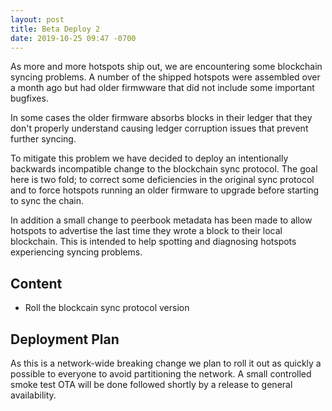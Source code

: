 ```yaml
---
layout: post
title: Beta Deploy 2
date: 2019-10-25 09:47 -0700
---
```


As more and more hotspots ship out, we are encountering some blockchain syncing problems. A number
of the shipped hotspots were assembled over a month ago but had older firmwware that did not include
some important bugfixes.

In some cases the older firmware absorbs blocks in their ledger that they don't properly understand
causing ledger corruption issues that prevent further syncing.

To mitigate this problem we have decided to deploy an intentionally backwards incompatible change to
the blockchain sync protocol. The goal here is two fold; to correct some deficiencies in the
original sync protocol and to force hotspots running an older firmware to upgrade before starting to
sync the chain.

In addition a small change to peerbook metadata has been made to allow hotspots to advertise the
last time they wrote a block to their local blockchain. This is intended to help spotting and
diagnosing hotspots experiencing syncing problems.

## Content

- Roll the blockcain sync protocol version

## Deployment Plan

As this is a network-wide breaking change we plan to roll it out as quickly a possible to everyone
to avoid partitioning the network. A small controlled smoke test OTA will be done followed shortly
by a release to general availability.
